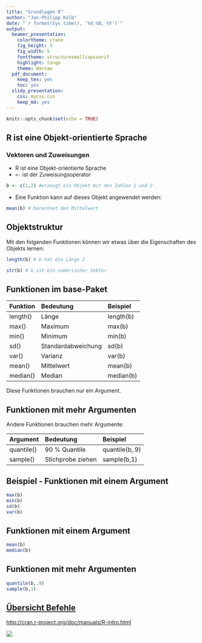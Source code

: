 ```yaml
---
title: "Grundlagen R"
author: "Jan-Philipp Kolb"
date: "`r format(Sys.time(), '%d %B, %Y')`"
output:
  beamer_presentation: 
    colortheme: crane
    fig_height: 3
    fig_width: 5
    fonttheme: structuresmallcapsserif
    highlight: tango
    theme: Warsaw
  pdf_document: 
    keep_tex: yes
    toc: yes
  slidy_presentation: 
    css: mycss.css
    keep_md: yes
---
```



```r
knitr::opts_chunk$set(echo = TRUE)
```


## R ist eine Objekt-orientierte Sprache

### Vektoren und Zuweisungen

-  R ist eine Objekt-orientierte Sprache
-  `<-` ist der Zuweisungsoperator

```r
b <- c(1,2) #erzeugt ein Objekt mit den Zahlen 1 und 2
```
-  Eine Funktion kann auf dieses Objekt angewendet werden:

```r
mean(b) # berechnet den Mittelwert
```

## Objektstruktur

Mit den folgenden Funktionen können wir etwas über die Eigenschaften des Objekts lernen:

```r
length(b) # b hat die Länge 2
```


```r
str(b) # b ist ein numerischer Vektor
```


## Funktionen im base-Paket

|Funktion |Bedeutung          |Beispiel  |
|:--------|:------------------|:---------|
|length() |Länge              |length(b) |
|max()    |Maximum            |max(b)    |
|min()    |Minimum            |min(b)    |
|sd()     |Standardabweichung |sd(b)     |
|var()    |Varianz            |var(b)    |
|mean()   |Mittelwert         |mean(b)   |
|median() |Median             |median(b) |

Diese Funktionen brauchen nur ein Argument.

## Funktionen mit mehr Argumenten

Andere Funktionen brauchen mehr Argumente:

|Argument   |Bedeutung         |Beispiel       |
|:----------|:-----------------|:--------------|
|quantile() |90 % Quantile     |quantile(b,.9) |
|sample()   |Stichprobe ziehen |sample(b,1)    |


## Beispiel - Funktionen mit einem Argument

```r
max(b)
min(b)
sd(b)
var(b)
```

## Funktionen mit einem Argument

```r
mean(b)
median(b)
```


## Funktionen mit mehr Argumenten

```r
quantile(b,.9)
sample(b,1) 
```


## [Übersicht Befehle](http://cran.r-project.org/doc/manuals/R-intro.html)

<http://cran.r-project.org/doc/manuals/R-intro.html>

![](figure/UebersichtBefehle.PNG)

